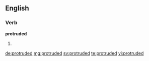 ==English==
===Verb===
'''protruded'''

#{{past of|[[protrude]]}}

[[de:protruded]]
[[mg:protruded]]
[[sv:protruded]]
[[te:protruded]]
[[vi:protruded]]